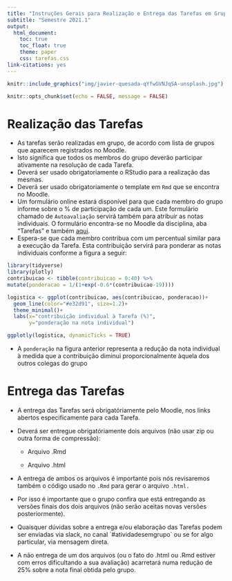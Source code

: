 ```yaml
---
title: "Instruções Gerais para Realização e Entrega das Tarefas em Grupo"
subtitle: "Semestre 2021.1"
output: 
  html_document:
    toc: true
    toc_float: true
    theme: paper
    css: tarefas.css
link-citations: yes
---
```




```r
knitr::include_graphics("img/javier-quesada-qYfwGVNJqSA-unsplash.jpg")

```

```r
knitr::opts_chunk$set(echo = FALSE, message = FALSE)
```

# Realização das Tarefas

-   As tarefas serão realizadas em grupo, de acordo com lista de grupos que aparecem registrados no Moodle.
-   Isto significa que todos os membros do grupo deverão participar ativamente na resolução de cada Tarefa.
-   Deverá ser usado obrigatoriamente o RStudio para a realização das mesmas.
-   Deverá ser usado obrigatoriamente o template em `Rmd` que se encontra no Moodle.
-   Um formulário online estará disponível para que cada membro do grupo informe sobre o % de participação de cada um. Este formulário chamado de `Autoavaliação` servirá também para atribuir as notas individuais. O formulário encontra-se no Moodle da disciplina, aba "Tarefas" e também [aqui](https://docs.google.com/forms/d/e/1FAIpQLScWG04Ny0ajaaG6LdQYPW60JI023dX90iUBUMY0umMgW53kWg/viewform? "clique no link").
-   Espera-se que cada membro contribua com um percentual similar para a execução da Tarefa. Esta contribuição servirá para ponderar as notas individuais conforme a figura a seguir:

```r
library(tidyverse)
library(plotly)
contribuicao <- tibble(contribuicao = 0:40) %>% 
mutate(ponderacao = 1/(1+exp(-0.6*(contribuicao-19))))

logistica <- ggplot(contribuicao, aes(contribuicao, ponderacao))+
  geom_line(color="#e32d91", size=1.2)+
  theme_minimal()+
  labs(x="contribuição individual à Tarefa (%)",
       y="ponderação na nota individual")

ggplotly(logistica, dynamicTicks = TRUE)
```

-   A `ponderação` na figura anterior representa a redução da nota individual à medida que a contribuição diminui proporcionalmente àquela dos outros colegas do grupo

# Entrega das Tarefas

-   A entrega das Tarefas será obrigatóriamente pelo Moodle, nos links abertos especificamente para cada Tarefa.

-   Deverá ser entregue obrigatóriamente dois arquivos (não usar zip ou outra forma de compressão):

    -   Arquivo .Rmd

    -   Arquivo .html

-   A entrega de ambos os arquivos é importante pois nós revisaremos também o código usado no `.Rmd` para gerar o arquivo `.html.`

-   Por isso é importante que o grupo confira que está entregando as versões finais dos dois arquivos (não serão aceitas novas versões posteriormente).

-   Quaisquer dúvidas sobre a entrega e/ou elaboração das Tarefas podem ser enviadas via slack, no canal \`\#atividadesemgrupo\` ou se for algo particular, via mensagem direta.

- A não entrega de um dos arquivos (ou o fato do .html ou .Rmd estiver com erros dificultando a sua avaliação) acarretará numa redução de 25% sobre a nota final obtida pelo grupo.
